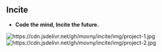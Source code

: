 ==Incite==
*'''Code the mind, Incite the future.'''
[[Image:https://cdn.jsdelivr.net/gh/movny/incite/img/project-1.jpg]]
[[Image:https://cdn.jsdelivr.net/gh/movny/incite/img/project-2.jpg]]
